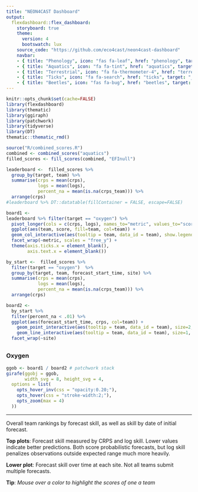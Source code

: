 ```yaml
---
title: "NEON4CAST Dashboard"
output:
  flexdashboard::flex_dashboard:
    storyboard: true
    theme: 
      version: 4
      bootswatch: lux
    source_code: "https://github.com/eco4cast/neon4cast-dashboard"
    navbar:
    - { title: "Phenology", icon: "fas fa-leaf", href: "phenology", target: "_blank"}
    - { title: "Aquatics", icon: "fa fa-tint", href: "aquatics", target: "_blank"}
    - { title: "Terrestrial", icon: "fa fa-thermometer-4", href: "terrestrial", target: "_blank"}
    - { title: "Ticks", icon: "fa fa-search", href: "ticks", target: "_blank"}
    - { title: "Beetles", icon: "fas fa-bug", href: "beetles", target: "_blank"}    
---
```


```r
knitr::opts_chunk$set(cache=FALSE)
library(flexdashboard)
library(thematic)
library(ggiraph)
library(patchwork)
library(tidyverse)
library(DT)
thematic::thematic_rmd()
```

```r
source("R/combined_scores.R")
combined <- combined_scores("aquatics")
filled_scores <- fill_scores(combined, "EFInull")
```


```r

leaderboard <-  filled_scores %>% 
  group_by(target, team) %>%
  summarise(crps = mean(crps),
            logs = mean(logs),
            percent_na = mean(is.na(crps_team))) %>% 
  arrange(crps)
#leaderboard %>% DT::datatable(fillContainer = FALSE, escape=FALSE)
```
<!-- Heading 1: navbar -->

```r
board1 <- 
leaderboard %>% filter(target == "oxygen") %>%
  pivot_longer(cols = c(crps, logs), names_to="metric", values_to="score") %>%
  ggplot(aes(team, score, fill=team, col=team)) + 
  geom_col_interactive(aes(tooltip = team, data_id = team), show.legend = FALSE) + 
  facet_wrap(~metric, scales = "free_y") + 
  theme(axis.ticks.x = element_blank(),
        axis.text.x = element_blank())
```



```r

by_start <-  filled_scores %>% 
  filter(target == "oxygen")  %>% 
  group_by(target, team, forecast_start_time, site) %>%
  summarise(crps = mean(crps),
            logs = mean(logs),
            percent_na = mean(is.na(crps_team))) %>% 
  arrange(crps)

board2 <- 
  by_start %>% 
  filter(percent_na < .01) %>%
  ggplot(aes(forecast_start_time, crps, col=team)) + 
    geom_point_interactive(aes(tooltip = team, data_id = team), size=2, show.legend = FALSE) +
    geom_line_interactive(aes(tooltip = team, data_id = team), size=1, show.legend = FALSE) + 
  facet_wrap(~site)
```


## { }

### Oxygen


```r
ggob <- board1 / board2 # patchwork stack
girafe(ggobj = ggob,
       width_svg = 8, height_svg = 4,
  options = list(
    opts_hover_inv(css = "opacity:0.20;"),
    opts_hover(css = "stroke-width:2;"),
    opts_zoom(max = 4)
  ))
```

***


Overall team rankings by forecast skill, as well as skill by date of initial forecast.


**Top plots**: Forecast skill measured by CRPS and log skill. 
Lower values indicate better predictions. Both score  probabilistic forecasts,
but log skill penalizes observations outside expected range much more heavily.

**Lower plot**: Forecast skill over time at each site. Not all teams submit multiple forecasts.


**Tip**: _Mouse over a color to highlight the scores of one a team_

